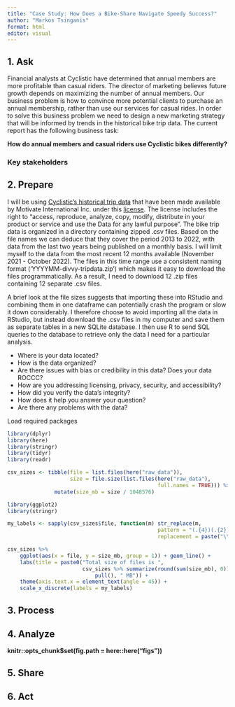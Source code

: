 ```yaml
---
title: "Case Study: How Does a Bike-Share Navigate Speedy Success?"
author: "Markos Tsinganis"
format: html
editor: visual
---
```


## 1. Ask

Financial analysts at Cyclistic have determined that annual members are more profitable than casual riders. The director of marketing believes future growth depends on maximizing the number of annual members. Our business problem is how to convince more potential clients to purchase an annual membership, rather than use our services for casual rides. In order to solve this business problem we need to design a new marketing strategy that will be informed by trends in the historical bike trip data. The current report has the following business task:

**How do annual members and casual riders use Cyclistic bikes differently?**

### Key stakeholders

## 2. Prepare

I will be using [Cyclistic's historical trip data](https://divvy-tripdata.s3.amazonaws.com/index.html) that have been made available by Motivate International Inc. under this [license](https://ride.divvybikes.com/data-license-agreement). The license includes the right to "access, reproduce, analyze, copy, modify, distribute in your product or service and use the Data for any lawful purpose". The bike trip data is organized in a directory containing zipped .csv files. Based on the file names we can deduce that they cover the period 2013 to 2022, with data from the last two years being published on a monthly basis. I will limit myself to the data from the most recent 12 months available (November 2021 - October 2022). The files in this time range use a consistent naming format ('YYYYMM-divvy-tripdata.zip') which makes it easy to download the files programmatically. As a result, I need to download 12 .zip files containing 12 separate .csv files.

A brief look at the file sizes suggests that importing these into RStudio and combining them in one dataframe can potentially crash the program or slow it down considerably. I therefore choose to avoid importing all the data in RStudio, but instead download the .csv files in my computer and save them as separate tables in a new SQLite database. I then use R to send SQL queries to the database to retrieve only the data I need for a particular analysis.

-   Where is your data located?
-   How is the data organized?
-   Are there issues with bias or credibility in this data? Does your data ROCCC?
-   How are you addressing licensing, privacy, security, and accessibility?
-   How did you verify the data's integrity?
-   How does it help you answer your question?
-   Are there any problems with the data?

Load required packages

```r
library(dplyr)
library(here)
library(stringr)
library(tidyr)
library(readr)
```


```r
csv_sizes <- tibble(file = list.files(here("raw_data")),
                    size = file.size(list.files(here("raw_data"),
                                                full.names = TRUE))) %>% 
               mutate(size_mb = size / 1048576)

library(ggplot2)
library(stringr)

my_labels <- sapply(csv_sizes$file, function(m) str_replace(m,
                                                pattern = "(.{4})(.{2})(.*)",
                                                replacement = paste("\\1-\\2")))

csv_sizes %>% 
    ggplot(aes(x = file, y = size_mb, group = 1)) + geom_line() +
    labs(title = paste0("Total size of files is ",
                        csv_sizes %>% summarize(round(sum(size_mb), 0)) %>% 
                            pull(), " MB")) +
    theme(axis.text.x = element_text(angle = 45)) +
    scale_x_discrete(labels = my_labels)


```



## 3. Process

## 4. Analyze

**knitr::opts_chunk\$set(fig.path = here::here("figs"))**

## 5. Share

## 6. Act
